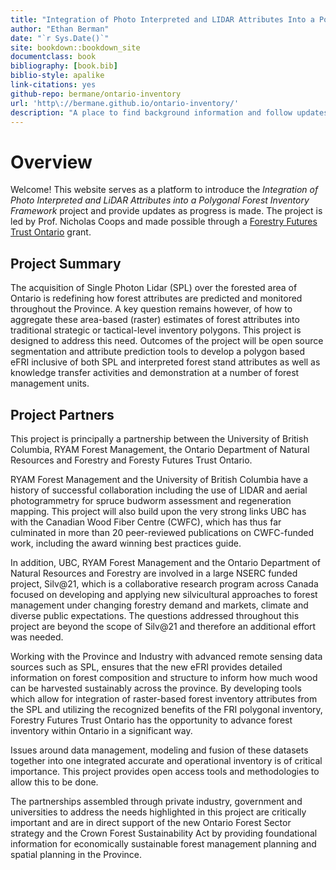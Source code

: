 ```yaml
--- 
title: "Integration of Photo Interpreted and LIDAR Attributes Into a Polygonal Forest Inventory Framework"
author: "Ethan Berman"
date: "`r Sys.Date()`"
site: bookdown::bookdown_site
documentclass: book
bibliography: [book.bib]
biblio-style: apalike
link-citations: yes
github-repo: bermane/ontario-inventory
url: 'http\://bermane.github.io/ontario-inventory/'
description: "A place to find background information and follow updates related to the project."
---
```


# Overview {-#overview}

Welcome! This website serves as a platform to introduce the *Integration of Photo Interpreted and LiDAR Attributes into a Polygonal Forest Inventory Framework* project and provide updates as progress is made. The project is led by Prof. Nicholas Coops and made possible through a [Forestry Futures Trust Ontario](http://www.forestryfutures.ca/) grant.

## Project Summary {-#summary}

The acquisition of Single Photon Lidar (SPL) over the forested area of Ontario is redefining how forest attributes are predicted and monitored throughout the Province. A key question remains however, of how to aggregate these area-based (raster) estimates of forest attributes into traditional strategic or tactical-level inventory polygons. This project is designed to address this need. Outcomes of the project will be open source segmentation and attribute prediction tools to develop a polygon based eFRI inclusive of both SPL and interpreted forest stand attributes as well as knowledge transfer activities and demonstration at a number of forest management units.

## Project Partners {-#partners}

This project is principally a partnership between the University of British Columbia, RYAM Forest Management, the Ontario Department of Natural Resources and Forestry and Foresty Futures Trust Ontario.

RYAM Forest Management and the University of British Columbia have a history of successful collaboration including the use of LIDAR and aerial photogrammetry for spruce budworm assessment and regeneration mapping. This project will also build upon the very strong links UBC has with the Canadian Wood Fiber Centre (CWFC), which has thus far culminated in more than 20 peer-reviewed publications on CWFC-funded work, including the award winning best practices guide. 

In addition, UBC, RYAM Forest Management and the Ontario Department of Natural Resources and Forestry are involved in a large NSERC funded project, Silv@21, which is a collaborative research program across Canada focused on developing and applying new silvicultural approaches to forest management under changing forestry demand and markets, climate and diverse public expectations. The questions addressed throughout this project are beyond the scope of Silv@21 and therefore an additional effort was needed. 

Working with the Province and Industry with advanced remote sensing data sources such as SPL, ensures that the new eFRI provides detailed information on forest composition and structure to inform how much wood can be harvested sustainably across the province. By developing tools which allow for integration of raster-based forest inventory attributes from the SPL and utilizing the recognized benefits of the FRI polygonal inventory, Forestry Futures Trust Ontario has the opportunity to advance forest inventory within Ontario in a significant way.

Issues around data management, modeling and fusion of these datasets together into one integrated accurate and operational inventory is of critical importance. This project provides open access tools and methodologies to allow this to be done. 

The partnerships assembled through private industry, government and universities to address the needs highlighted in this project are critically important and are in direct support of the new Ontario Forest Sector strategy and the Crown Forest Sustainability Act by providing foundational information for economically sustainable forest management planning and spatial planning in the Province.
